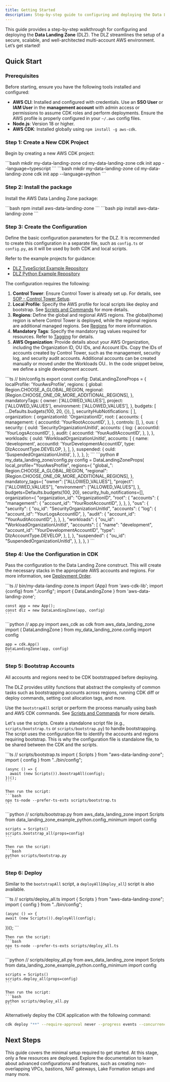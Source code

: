 ```yaml
---
title: Getting Started
description: Step-by-step guide to configuring and deploying the Data Landing Zone
---
```



This guide provides a step-by-step walkthrough for configuring and deploying the **Data Landing Zone** (DLZ). The DLZ
streamlines the setup of a secure, scalable, and well-architected multi-account AWS environment. Let’s get started!

## Quick Start

### Prerequisites

Before starting, ensure you have the following tools installed and configured:

- **AWS CLI**: Installed and configured with credentials. Use an **SSO User** or **IAM User** in the **management
account** with admin access or permissions to assume CDK roles and perform deployments. Ensure the AWS profile is
properly configured in your `~/.aws` config files.
- **Node.js**: Version 18 or higher.
- **AWS CDK**: Installed globally using `npm install -g aws-cdk`.

### Step 1: Create a New CDK Project

Begin by creating a new AWS CDK project:

<DualCode>
  <Fragment slot="ts">
    ```bash
    mkdir my-data-landing-zone
    cd my-data-landing-zone
    cdk init app --language=typescript
    ```
  </Fragment>
  <Fragment slot="python">
    ```bash
    mkdir my-data-landing-zone
    cd my-data-landing-zone
    cdk init app --language=python
    ```
  </Fragment>
</DualCode>

### Step 2: Install the package

Install the AWS Data Landing Zone package:

<DualCode>
  <Fragment slot="ts">
    ```bash
    npm install aws-data-landing-zone
    ```
  </Fragment>
  <Fragment slot="python">
    ```bash
    pip install aws-data-landing-zone
    ```
  </Fragment>
</DualCode>

### Step 3: Create the Configuration

Define the basic configuration parameters for the DLZ. It is recommended to create this configuration in a separate file,
such as `config.ts` or `config.py`, as it will be used by both CDK and local scripts.

Refer to the example projects for guidance:
- [DLZ TypeScript Example Repository](https://github.com/DataChefHQ/aws-data-landing-zone-example-typescript)
- [DLZ Python Example Repository](https://github.com/DataChefHQ/aws-data-landing-zone-example-python)

The configuration requires the following:

1. **Control Tower**: Ensure Control Tower is already set up. For details, see
[SOP - Control Tower Setup](/sop/initial-control-tower-setup).
2. **Local Profile**: Specify the AWS profile for local scripts like deploy and bootstrap.
See [Scripts and Commands](/reference/scripts-commands) for more details.
3. **Regions**: Define the global and regional AWS regions. The global(home) region is where Control Tower is deployed,
while the regional regions are additional managed regions. See [Regions](/components/account-management/regions)
for more information.
4. **Mandatory Tags**: Specify the mandatory tag values required for resources. Refer to
[Tagging](/components/account-management/tagging) for details.
5. **AWS Organization**: Provide details about your AWS Organization, including the Organization ID, OU IDs, and
Account IDs. Copy the IDs of accounts created by Control Tower, such as the management, security log, and security
audit accounts. Additional accounts can be created manually or moved under the Workloads OU.. In the code snippet
below, we define a single development account.

<DualCode>
  <Fragment slot="ts">
    ```ts
    // bin/config.ts
    export const config: DataLandingZoneProps = {
      localProfile: 'YourAwsProfile',
      regions: {
        global: Region.CHOOSE_A_GLOBAL_REGION,
        regional: [Region.CHOOSE_ONE_OR_MORE_ADDITIONAL_REGIONS],
      },
      mandatoryTags: {
        owner: ['ALLOWED_VALUES'],
        project: ['ALLOWED_VALUES'],
        environment: ['ALLOWED_VALUES'],
      },
      budgets: [
        ...Defaults.budgets(100, 20, {}),
      ],
      securityHubNotifications: [
      ],
      organization: {
        organizationId: 'OrganizationID',
        root: {
          accounts: {
            management: {
              accountId: 'YourRootAccountID',
            },
          },
          controls: [],
        },
        ous: {
          security: {
            ouId: 'SecurityOrganizationUnitId',
            accounts: {
              log: {
                accountId: 'YourLogsAccountID',
              },
              audit: {
                accountId: 'YourAuditAccountID',
              },
            },
          },
          workloads: {
            ouId: 'WorkloadOrganizationUnitId',
            accounts: [
              {
                name: 'development',
                accountId: 'YourDevelopmentAccountID',
                type: DlzAccountType.DEVELOP,
              },
            ],
          },
          suspended: {
            ouId: 'SuspendedOrganizationUnitId',
          },
        },
      },
  };
  ```
  </Fragment>
  <Fragment slot="python">
    ```python
    # my_data_landing_zone/config.py
    config = DataLandingZoneProps(
      local_profile="YourAwsProfile",
      regions={
          "global_": Region.CHOOSE_A_GLOBAL_REGION,
          "regional": [Region.CHOOSE_ONE_OR_MORE_ADDITIONAL_REGIONS],
      },
      mandatory_tags={
          "owner": ["ALLOWED_VALUES"],
          "project": ["ALLOWED_VALUES"],
          "environment": ["ALLOWED_VALUES"],
      },
      budgets=Defaults.budgets(100, 20),
      security_hub_notifications=[],
      organization={
          "organization_id": "OrganizationID",
          "root": {
              "accounts": {
                  "management": {
                      "account_id": "YourRootAccountID",
                  },
              },
          },
          "ous": {
              "security": {
                  "ou_id": "SecurityOrganizationUnitId",
                  "accounts": {
                      "log": {
                          "account_id": "YourLogsAccountID",
                      },
                      "audit": {
                          "account_id": "YourAuditAccountID",
                      },
                  },
              },
              "workloads": {
                  "ou_id": "WorkloadOrganizationUnitId",
                  "accounts": [
                      {
                          "name": "development",
                          "account_id": "YourDevelopmentAccountID",
                          "type": DlzAccountType.DEVELOP,
                      },
                  ],
              },
              "suspended": {
                  "ou_id": "SuspendedOrganizationUnitId",
              },
          },
      },
    )
    ```
  </Fragment>
</DualCode>


### Step 4: Use the Configuration in CDK

Pass the configuration to the Data Landing Zone construct. This will create the necessary stacks in the appropriate
AWS accounts and regions. For more information, see [Deployment Order](/components/build-system/deployment-order).

<DualCode>
  <Fragment slot="ts">
    ```ts
    // bin/my-data-landing-zone.ts
    import {App} from 'aws-cdk-lib';
    import {config} from "./config";
    import { DataLandingZone } from 'aws-data-landing-zone';

    const app = new App();
    const dlz = new DataLandingZone(app, config)
    ```
  </Fragment>
  <Fragment slot="python">
    ```python
    // app.py
    import aws_cdk as cdk
    from aws_data_landing_zone import ( DataLandingZone )
    from my_data_landing_zone.config import config

    app = cdk.App()
    DataLandingZone(app, config)
    ```
  </Fragment>
</DualCode>

### Step 5: Bootstrap Accounts

All accounts and regions need to be CDK bootstrapped before deploying.

The DLZ provides utility functions that abstract the complexity of common tasks such as bootstrapping accounts across
regions, running CDK diff or deploy commands, setting cost allocation tags, and more.

Use the `bootstrapAll` script or perform the process manually using bash and AWS CDK commands.
See [Scripts and Commands](/reference/scripts-commands) for more details.

Let's use the scripts. Create a standalone script file (e.g., `scripts/bootstrap.ts` or `scripts/bootstrap.py`) to handle bootstrapping.
The script uses the configuration file to identify the accounts and regions requiring bootstrap. This is why the
configuration file is standalone file, to be shared between the CDK and the scripts.

<DualCode>
  <Fragment slot="ts">
    ```ts
    // scripts/bootstrap.ts
    import { Scripts } from "aws-data-landing-zone";
    import { config } from "../bin/config";

    (async () => {
      await (new Scripts()).boostrapAll(config);
    })();
    ```

    Then run the script:
    ```bash
    npx ts-node --prefer-ts-exts scripts/bootstrap.ts
    ```
  </Fragment>
  <Fragment slot="python">
    ```python
    // scripts/bootstrap.py
    from aws_data_landing_zone import Scripts
    from data_landing_zone_example_python.config_minimum import config

    scripts = Scripts()
    scripts.bootstrap_all(props=config)
    ```

    Then run the script:
    ```bash
    python scripts/bootstrap.py
    ```
  </Fragment>
</DualCode>

### Step 6: Deploy

Similar to the `bootstrapAll` script, a `deployAll`(`deploy_all`) script is also available.

<DualCode>
  <Fragment slot="ts">
    ```ts
    // scripts/deploy_all.ts
    import { Scripts } from "aws-data-landing-zone";
    import { config } from "../bin/config";

    (async () => {
    await (new Scripts()).deployAll(config);
  })();
    ```

    Then run the script:
    ```bash
    npx ts-node --prefer-ts-exts scripts/deploy_all.ts
    ```
  </Fragment>
  <Fragment slot="python">
    ```python
    // scripts/deploy_all.py
    from aws_data_landing_zone import Scripts
    from data_landing_zone_example_python.config_minimum import config

    scripts = Scripts()
    scripts.deploy_all(props=config)
    ```

    Then run the script:
    ```bash
    python scripts/deploy_all.py
    ```
  </Fragment>
</DualCode>

Alternatively deploy the CDK application with the following command:
```bash
cdk deploy "**" --require-approval never --progress events --concurrency 10 --profile YourAwsProfile
```

## Next Steps

This guide covers the minimal setup required to get started. At this stage, only a few resources are deployed. Explore
the documentation to learn about advanced configurations and features, such as creating non-overlapping VPCs, bastions,
NAT gateways, Lake Formation setups and many more.
